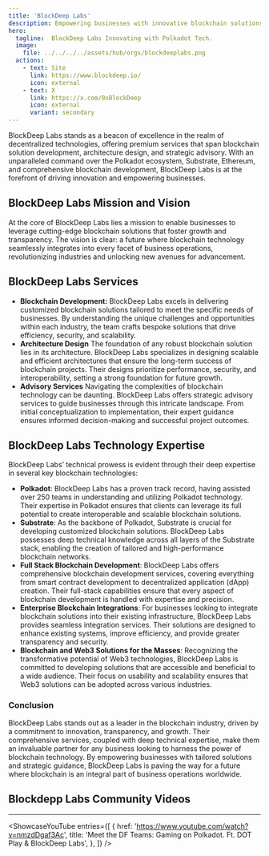 ```yaml
---
title: 'BlockDeep Labs'
description: Empowering businesses with innovative blockchain solutions, expert architecture design, and strategic advisory services. Leading in Polkadot and Substrate.
hero:
  tagline:  BlockDeep Labs Innovating with Polkadot Tech.
  image: 
    file: ../../../../assets/hub/orgs/blockdeeplabs.png
  actions:
    - text: Site
      link: https://www.blockdeep.io/
      icon: external
    - text: X
      link: https://x.com/0xBlockDeep
      icon: external
      variant: secondary
---
```



BlockDeep Labs stands as a beacon of excellence in the realm of decentralized technologies, offering premium services that span blockchain solution development, architecture design, and strategic advisory. With an unparalleled command over the Polkadot ecosystem, Substrate, Ethereum, and comprehensive blockchain development, BlockDeep Labs is at the forefront of driving innovation and empowering businesses.

## BlockDeep Labs Mission and Vision
At the core of BlockDeep Labs lies a mission to enable businesses to leverage cutting-edge blockchain solutions that foster growth and transparency. The vision is clear: a future where blockchain technology seamlessly integrates into every facet of business operations, revolutionizing industries and unlocking new avenues for advancement.

## BlockDeep Labs Services
- **Blockchain Development:** BlockDeep Labs excels in delivering customized blockchain solutions tailored to meet the specific needs of businesses. By understanding the unique challenges and opportunities within each industry, the team crafts bespoke solutions that drive efficiency, security, and scalability.
- **Architecture Design**
The foundation of any robust blockchain solution lies in its architecture. BlockDeep Labs specializes in designing scalable and efficient architectures that ensure the long-term success of blockchain projects. Their designs prioritize performance, security, and interoperability, setting a strong foundation for future growth.
- **Advisory Services**
Navigating the complexities of blockchain technology can be daunting. BlockDeep Labs offers strategic advisory services to guide businesses through this intricate landscape. From initial conceptualization to implementation, their expert guidance ensures informed decision-making and successful project outcomes.

## BlockDeep Labs Technology Expertise
BlockDeep Labs’ technical prowess is evident through their deep expertise in several key blockchain technologies:
- **Polkadot**: BlockDeep Labs has a proven track record, having assisted over 250 teams in understanding and utilizing Polkadot technology. Their expertise in Polkadot ensures that clients can leverage its full potential to create interoperable and scalable blockchain solutions.
- **Substrate**: As the backbone of Polkadot, Substrate is crucial for developing customized blockchain solutions. BlockDeep Labs possesses deep technical knowledge across all layers of the Substrate stack, enabling the creation of tailored and high-performance blockchain networks.
- **Full Stack Blockchain Development**: BlockDeep Labs offers comprehensive blockchain development services, covering everything from smart contract development to decentralized application (dApp) creation. Their full-stack capabilities ensure that every aspect of blockchain development is handled with expertise and precision.
- **Enterprise Blockchain Integrations**: For businesses looking to integrate blockchain solutions into their existing infrastructure, BlockDeep Labs provides seamless integration services. Their solutions are designed to enhance existing systems, improve efficiency, and provide greater transparency and security.
- **Blockchain and Web3 Solutions for the Masses**: Recognizing the transformative potential of Web3 technologies, BlockDeep Labs is committed to developing solutions that are accessible and beneficial to a wide audience. Their focus on usability and scalability ensures that Web3 solutions can be adopted across various industries.

### Conclusion
BlockDeep Labs stands out as a leader in the blockchain industry, driven by a commitment to innovation, transparency, and growth. Their comprehensive services, coupled with deep technical expertise, make them an invaluable partner for any business looking to harness the power of blockchain technology. By empowering businesses with tailored solutions and strategic guidance, BlockDeep Labs is paving the way for a future where blockchain is an integral part of business operations worldwide.

## Blockdepp Labs Community Videos
----------------
<ShowcaseYouTube
  entries={[
          {
      href: 'https://www.youtube.com/watch?v=nmzdDgaf3Ac',
      title: 'Meet the DF Teams: Gaming on Polkadot. Ft. DOT Play & BlockDeep Labs',
     },
  ]}
/>